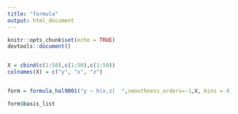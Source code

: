 ```yaml
---
title: "formula"
output: html_document
---
```


```r
knitr::opts_chunk$set(echo = TRUE)
devtools::document()
```


```r

```

```r

X = cbind(c(1:50),c(1:50),c(1:50))
colnames(X) = c("y", "x", "z")


form = formula_hal9001("y ~ h(x,z)  ",smoothness_orders=-1,X, bins = 4)

form$basis_list

```



